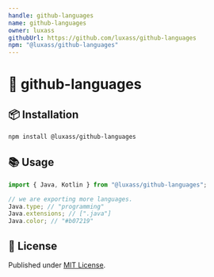 ```yaml
---
handle: github-languages
name: github-languages
owner: luxass
githubUrl: https://github.com/luxass/github-languages
npm: "@luxass/github-languages"
---
```


# 🎨 github-languages




## 📦 Installation

```sh
npm install @luxass/github-languages
```

## 📚 Usage

```ts
import { Java, Kotlin } from "@luxass/github-languages";

// we are exporting more languages.
Java.type; // "programming"
Java.extensions; // [".java"]
Java.color; // "#b07219"
```

## 📄 License

Published under [MIT License](https://github.com/luxass/github-languages/blob/main/LICENSE).


